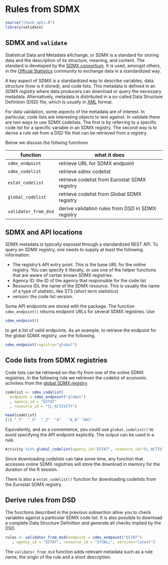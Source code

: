 # Rules from SDMX {#sect:sdmxrules}


```r
source("chunk_opts.R")
library(validate)
```

## SDMX and `validate`

Statistical Data and Metadata eXchange, or SDMX is a standard for storing data
and the description of its structure, meaning, and content. The standard is
developed by the [SDMX consortium](https://sdmx.org). It is used, amongst
others, in the [Official Statistics](https://en.wikipedia.org/wiki/Official_statistics) community to
exchange data in a standardized way.

A key aspect of SDMX is a standardized way to describe variables, data
structure (how is it stored), and code lists. This metadata is defined in an
_SDMX registry_ where data producers can download or query the necessary
metadata. Alternatively, metadata is distributed in a so-called Data Structure
Definition (DSD) file, which is usually in
[XML](https://en.wikipedia.org/wiki/XML) format.


For data validation, some aspects of the metadata are of interest. In
particular, code lists are interesting objects to test against.  In validate
there are two ways to use SDMX codelists. The first is by referring to a
specific code list for a specific variable in an SDMX registry. The second way
is to derive a rule set from a DSD file that can be retrieved from a registry.

Below we discuss the follwing functions.

|function            | what it does                                     |
|--------------------|--------------------------------------------------|
|`sdmx_endpoint`     | retrieve URL for SDMX endpoint                   |
|`sdmx_codelist`     | retrieve sdmx codelist                           |
|`estat_codelist`    | retrieve codelist from Eurostat SDMX registry    |
|`global_codelist`   | retrieve codelist from Global SDMX registry      |
|`validator_from_dsd`| derive validation rules from DSD in SDMX registry|


## SDMX and API locations

SDMX metadata is typically exposed through a standardized REST API.
To query an SDMX registry, one needs to supply at least the following
information:

- The registry's API entry point. This is the base URL for the online registry.
  You can specify it literally, or use one of the helper functions that 
  are aware of certan known SDMX registries.
- Agency ID: the ID of the agency that responsible for the code list
- Resource IDL the name of the SDMX resource. This is usually the name of 
  a type of statistic, like STS (short term statistics)
- version: the code list version.


Some API endpoints are stored with the package. The function `sdmx_endpoint()` 
returns endpoint URLs for several SDMX registries. Use
```r
sdmx_endpoint()
```
to get a list of valid endpoints. As an example, to retrieve the endpoint for the global
SDMX registry, use the following.
```r
sdmx_endpoint(registry="global")
```


## Code lists from SDMX registries

Code lists can be retrieved on-the-fly from one of the online
SDMX registries. In the following rule we retrieven the codelist of economic activiteis
from the [global SDMX registry](https://registry.sdmx.org/ws/public/sdmxapi).

```r
codelist <- sdmx_codelist(
  endpoint = sdmx_endpoint("global")
  , agency_id = "ESTAT"
  , resource_id = "CL_ACTIVITY")

head(codelist)
[1] "_T"  "_X"  "_Z"  "A"   "A_B" "A01"
```

Equivalently, and as a convenience, you could use `global_codelist()` to avoid
specifying the API endpoint explicitly. The output can be used in a rule.
```r
Activity %in% global_codelist(agency_id="ESTAT", resource_id="CL_ACTIVITY")
```

Since downloading codelists can take some time, any function that accesses online
SDMX registries will store the download in memory for the duration of the R session.

There is also a `estat_codelist()` function for downloading codelists from 
the Eurostat SDMX registry.




## Derive rules from DSD

The functions described in the previous subsection allow you to check
variables against a particular SDMX code list. It is also possible to
download a complete Data Structure Definition and generate all checks
implied by the DSD. 

```r
rules <- validator_from_dsd(endpoint = sdmx_endpoint("ESTAT")
   , agency_id = "ESTAT", resource_id = "STSALL", version="latest")

```

The `validator_from_dsd` function adds relevant metadata such as a
rule name, the origin of the rule and a short description.




